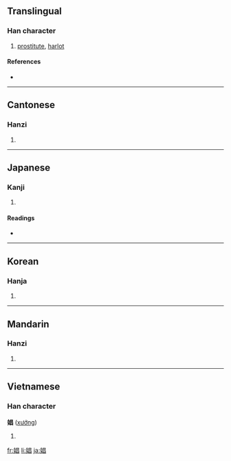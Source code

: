 ==Translingual==

===Han character===
{{Han char|rn=38|rad=女|as=08|sn=11|four=4646<sub>0</sub>|canj=女日日 (VAA)|ids=⿰[[女]][[昌]]}}

# [[prostitute]], [[harlot]]

====References====
* {{Han ref|kx=0263.400|dkj=06376|dj=0530.270|hdz=21057.150|uh=5A3C|ud=23100|bh=B140|bd=45376}}

----

==Cantonese==

===Hanzi===
{{yue-hanzi|jyut=|y=[[cheung1]]}}

# {{defn|Cantonese}}

----

==Japanese==

===Kanji===
{{ja-kanji|grade=|rs=女08}}

# {{defn|Japanese}}

====Readings====
* {{ja-readings|on=[[しょう]] (shō)|kun=[[あそびめ]] (asobime)}}

----

==Korean==

===Hanja===
{{ko-hanja|hangeul=창|rv=chang|mr=ch'ang}}

# {{defn|Korean}}

----

==Mandarin==

===Hanzi===
{{cmn-hanzi|pin=[[chāng]] ([[chang1]])|wg=[[ch'ang]]<sup>1</sup>}}

# {{defn|Mandarin}}

----

==Vietnamese==

===Han character===
'''娼''' ([[xướng]])

# {{defn|Vietnamese}}

[[fr:娼]]
[[li:娼]]
[[ja:娼]]